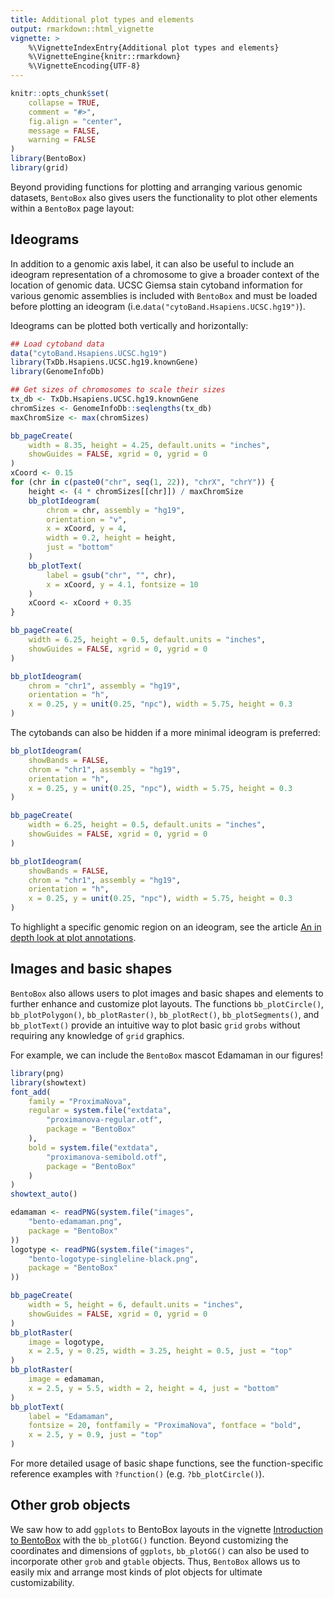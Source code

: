 ```yaml
---
title: Additional plot types and elements
output: rmarkdown::html_vignette
vignette: >
    %\VignetteIndexEntry{Additional plot types and elements}
    %\VignetteEngine{knitr::rmarkdown}
    %\VignetteEncoding{UTF-8}
---
```


```r
knitr::opts_chunk$set(
    collapse = TRUE,
    comment = "#>",
    fig.align = "center",
    message = FALSE,
    warning = FALSE
)
library(BentoBox)
library(grid)
```

Beyond providing functions for plotting and arranging various genomic 
datasets, `BentoBox` also gives users the functionality to plot other elements
within a `BentoBox` page layout:

## Ideograms

In addition to a genomic axis label, it can also be useful to include an 
ideogram representation of a chromosome to give a broader context of the 
location of genomic data. UCSC Giemsa stain cytoband information for various 
genomic assemblies is included with `BentoBox` and must be loaded before 
plotting an ideogram (i.e.`data("cytoBand.Hsapiens.UCSC.hg19")`).

Ideograms can be plotted both vertically and horizontally:
```r
## Load cytoband data
data("cytoBand.Hsapiens.UCSC.hg19")
library(TxDb.Hsapiens.UCSC.hg19.knownGene)
library(GenomeInfoDb)

## Get sizes of chromosomes to scale their sizes
tx_db <- TxDb.Hsapiens.UCSC.hg19.knownGene
chromSizes <- GenomeInfoDb::seqlengths(tx_db)
maxChromSize <- max(chromSizes)

bb_pageCreate(
    width = 8.35, height = 4.25, default.units = "inches",
    showGuides = FALSE, xgrid = 0, ygrid = 0
)
xCoord <- 0.15
for (chr in c(paste0("chr", seq(1, 22)), "chrX", "chrY")) {
    height <- (4 * chromSizes[[chr]]) / maxChromSize
    bb_plotIdeogram(
        chrom = chr, assembly = "hg19",
        orientation = "v",
        x = xCoord, y = 4,
        width = 0.2, height = height,
        just = "bottom"
    )
    bb_plotText(
        label = gsub("chr", "", chr),
        x = xCoord, y = 4.1, fontsize = 10
    )
    xCoord <- xCoord + 0.35
}
```

```r
bb_pageCreate(
    width = 6.25, height = 0.5, default.units = "inches",
    showGuides = FALSE, xgrid = 0, ygrid = 0
)

bb_plotIdeogram(
    chrom = "chr1", assembly = "hg19",
    orientation = "h",
    x = 0.25, y = unit(0.25, "npc"), width = 5.75, height = 0.3
)
```

The cytobands can also be hidden if a more minimal ideogram is preferred:

```r
bb_plotIdeogram(
    showBands = FALSE,
    chrom = "chr1", assembly = "hg19",
    orientation = "h",
    x = 0.25, y = unit(0.25, "npc"), width = 5.75, height = 0.3
)
```

```r
bb_pageCreate(
    width = 6.25, height = 0.5, default.units = "inches",
    showGuides = FALSE, xgrid = 0, ygrid = 0
)

bb_plotIdeogram(
    showBands = FALSE,
    chrom = "chr1", assembly = "hg19",
    orientation = "h",
    x = 0.25, y = unit(0.25, "npc"), width = 5.75, height = 0.3
)
```

To highlight a specific genomic region on an ideogram, see the 
article [An in depth look at plot annotations](annotations.html#genomic-region-highlights-and-zooms-1). 

## Images and basic shapes

`BentoBox` also allows users to plot images and basic shapes and elements to 
further enhance and customize plot layouts. The functions `bb_plotCircle()`, 
`bb_plotPolygon()`, `bb_plotRaster()`, `bb_plotRect()`, `bb_plotSegments()`, 
and `bb_plotText()` provide an intuitive way to plot basic `grid` `grobs` 
without requiring any knowledge of `grid` graphics.

For example, we can include the `BentoBox` mascot Edamaman in our figures!

```r
library(png)
library(showtext)
font_add(
    family = "ProximaNova",
    regular = system.file("extdata",
        "proximanova-regular.otf",
        package = "BentoBox"
    ),
    bold = system.file("extdata",
        "proximanova-semibold.otf",
        package = "BentoBox"
    )
)
showtext_auto()

edamaman <- readPNG(system.file("images",
    "bento-edamaman.png",
    package = "BentoBox"
))
logotype <- readPNG(system.file("images",
    "bento-logotype-singleline-black.png",
    package = "BentoBox"
))

bb_pageCreate(
    width = 5, height = 6, default.units = "inches",
    showGuides = FALSE, xgrid = 0, ygrid = 0
)
bb_plotRaster(
    image = logotype,
    x = 2.5, y = 0.25, width = 3.25, height = 0.5, just = "top"
)
bb_plotRaster(
    image = edamaman,
    x = 2.5, y = 5.5, width = 2, height = 4, just = "bottom"
)
bb_plotText(
    label = "Edamaman",
    fontsize = 20, fontfamily = "ProximaNova", fontface = "bold",
    x = 2.5, y = 0.9, just = "top"
)
```

For more detailed usage of basic shape functions, see the function-specific 
reference examples with `?function()` (e.g. `?bb_plotCircle()`).

## Other grob objects

We saw how to add `ggplots` to BentoBox layouts in the 
vignette [Introduction to BentoBox](../introduction_to_bentobox.html) with the
`bb_plotGG()` function. Beyond customizing the coordinates and dimensions of
`ggplots`, `bb_plotGG()` can also be used to incorporate other `grob` and
`gtable` objects. Thus, `BentoBox` allows us to easily mix and arrange most
kinds of plot objects for ultimate customizability.
